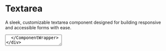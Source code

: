 
# Textarea

A sleek, customizable textarea component designed for building responsive and accessible forms with ease.

<div className="my-8 flex flex-col gap-4">
  <ComponentWrapper>
    <Textarea />
  </ComponentWrapper>
</div>

## Installation

Install the textarea component from Astra UI using your preferred package manager for fast integration.

<div className="my-8 flex flex-col gap-4">
  <CommandLine command="npx astui@latest add textarea" />
  <CommandLine command="pnpm dlx astui@latest add textarea" />
</div>

## Usage

A flexible textarea field ready for use in forms, feedback areas, and settings. Easily extendable with labels, character counters, or validation.

<div className="my-8 flex flex-col gap-4">
  <CommandLine language="tsx" command='import Textarea from "@/components/ui/Textarea"' />
  <CommandLine language="tsx" command={`<Textarea
  id="user-message"
  name="userMessage"
  placeholder="Type your message..."
  maxLength={500}
  minLength={10}
  required
  aria-label="Message"
  aria-describedby="message-desc"
  disabled={false}
  readOnly={false}
  value={value}
  defaultValue="Default message"
  onChange={handleChange}
  className="bg-blue-50"
/>`} />
</div>